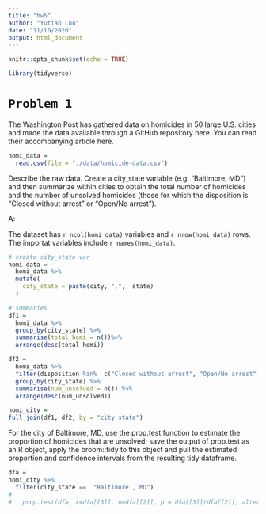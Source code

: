 ```yaml
---
title: "hw5"
author: "Yutian Luo"
date: "11/10/2020"
output: html_document
---
```


```r
knitr::opts_chunk$set(echo = TRUE)

library(tidyverse)
```

# `Problem 1`

The Washington Post has gathered data on homicides in 50 large U.S. cities and made the data available through a GitHub repository here. You can read their accompanying article here.

```r

homi_data = 
  read.csv(file = "./data/homicide-data.csv")

```


Describe the raw data. Create a city_state variable (e.g. “Baltimore, MD”) and then summarize within cities to obtain the total number of homicides and the number of unsolved homicides (those for which the disposition is “Closed without arrest” or “Open/No arrest”).

A:

The dataset has `r ncol(homi_data)` variables and `r nrow(homi_data)` rows. The importat variables include `r names(homi_data)`. 


```r

# create city_state var
homi_data = 
  homi_data %>% 
  mutate(
    city_state = paste(city, ",",  state)
  ) 

# summaries
df1 = 
  homi_data %>% 
  group_by(city_state) %>% 
  summarise(total_homi = n())%>%
  arrange(desc(total_homi))

df2 = 
  homi_data %>% 
  filter(disposition %in%  c("Closed without arrest", "Open/No arrest")) %>% 
  group_by(city_state) %>% 
  summarise(num_unsolved = n()) %>% 
  arrange(desc(num_unsolved))

homi_city = 
full_join(df1, df2, by = "city_state")

```


For the city of Baltimore, MD, use the prop.test function to estimate the proportion of homicides that are unsolved; save the output of prop.test as an R object, apply the broom::tidy to this object and pull the estimated proportion and confidence intervals from the resulting tidy dataframe.

```r

dfa =
homi_city %>% 
  filter(city_state ==  "Baltimore , MD")
# 
#   prop.test(dfa, x=dfa[[3]], n=dfa[[2]], p = dfa[[3]]/dfa[[2]], alternative = "less")

```























